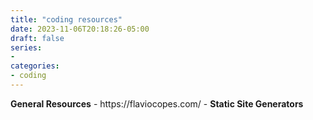 ```yaml
---
title: "coding resources"
date: 2023-11-06T20:18:26-05:00
draft: false
series:
- 
categories: 
- coding
---
```


**General Resources**
- https://flaviocopes.com/
- 
**Static Site Generators**